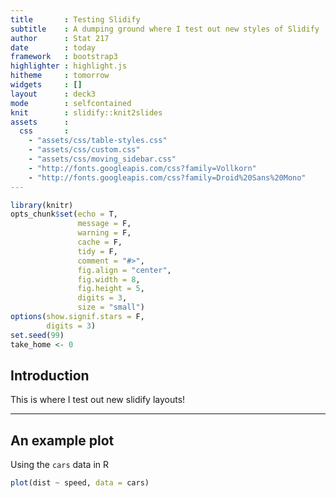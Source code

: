 ```yaml
---
title       : Testing Slidify
subtitle    : A dumping ground where I test out new styles of Slidify
author      : Stat 217
date        : today
framework   : bootstrap3
highlighter : highlight.js  
hitheme     : tomorrow      
widgets     : []
layout      : deck3
mode        : selfcontained 
knit        : slidify::knit2slides
assets      : 
  css       : 
    - "assets/css/table-styles.css"
    - "assets/css/custom.css"
    - "assets/css/moving_sidebar.css"
    - "http://fonts.googleapis.com/css?family=Vollkorn"
    - "http://fonts.googleapis.com/css?family=Droid%20Sans%20Mono"
---
```


```r
library(knitr)
opts_chunk$set(echo = T, 
               message = F, 
               warning = F, 
               cache = F, 
               tidy = F, 
               comment = "#>", 
               fig.align = "center", 
               fig.width = 8, 
               fig.height = 5, 
               digits = 3, 
               size = "small")
options(show.signif.stars = F, 
        digits = 3)
set.seed(99)
take_home <- 0
```

## Introduction

This is where I test out new slidify layouts!

---
## An example plot

Using the `cars` data in R

```r
plot(dist ~ speed, data = cars)
```


